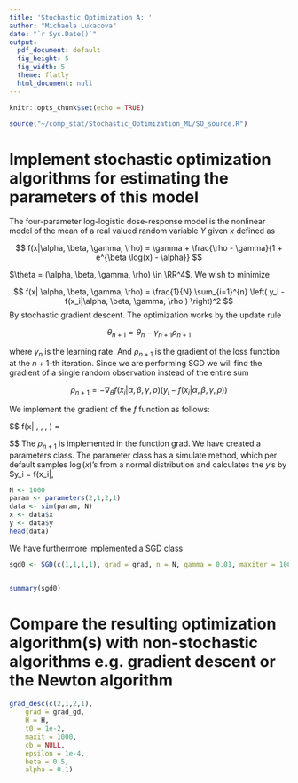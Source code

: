 ```yaml
---
title: 'Stochastic Optimization A: '
author: "Michaela Lukacova"
date: "`r Sys.Date()`"
output:
  pdf_document: default
  fig_height: 5
  fig_width: 5
  theme: flatly
  html_document: null
---
```


```r
knitr::opts_chunk$set(echo = TRUE)
```

```r
source("~/comp_stat/Stochastic_Optimization_ML/SO_source.R")
```

# Implement stochastic optimization algorithms for estimating the parameters of this model

The four-parameter log-logistic dose-response model is the nonlinear model of the mean of a real valued random variable $Y$ given $x$ defined as

$$
f(x|\alpha, \beta, \gamma, \rho) = \gamma + \frac{\rho - \gamma}{1 + e^{\beta \log(x) - \alpha}}
$$

$\theta = (\alpha, \beta, \gamma, \rho) \in \RR^4$. We wish to minimize

$$
f(x| \alpha, \beta, \gamma, \rho) = \frac{1}{N} \sum_{i=1}^{n} \left( y_i -  f(x_i|\alpha, \beta, \gamma, \rho ) \right)^2 
$$
By stochastic gradient descent. The optimization works by the update rule

$$\theta_{n+1} = \theta_n - \gamma_{n+1} \rho_{n+1}$$

where $\gamma_n$ is the learning rate. And $\rho_{n+1}$ is the gradient of the loss function at the $n+1$-th iteration. Since we are performing SGD we will find the gradient of a single random observation instead of the entire sum

$$
\rho_{n+1} = -\nabla_{\theta} f(x_i| \alpha, \beta, \gamma, \rho) (y_i - f(x_i| \alpha, \beta, \gamma, \rho))
$$

We implement the gradient of the $f$ function as follows:

$$
\nabla f(x| \alpha, \beta, \gamma, \rho) = \begin{pmatrix} \frac{\rho- \gamma}{(1 + e^{\beta \log(x) - \alpha})^2} e^{\beta \log(x) - \alpha} \\
- \frac{\log(x) (\rho - \gamma)}{(1 + e^{\beta \log(x) - \alpha})^2} e^{\beta \log(x) - \alpha} \\
1 - \frac{1}{1 + e^{\beta \log(x) - \alpha}} \\ \frac{1}{1 + e^{\beta \log(x) - \alpha}} \end{pmatrix}

$$
The $\rho_{n+1}$ is implemented in the function grad. We have created a parameters class. The parameter class has a simulate method, which per default samples $\log(x)$'s from a normal distribution and calculates the $y$'s by $y_i = f(x_i|\alpha, \b)

```r
N <- 1000
param <- parameters(2,1,2,1)
data <- sim(param, N)
x <- data$x
y <- data$y
head(data)
```

We have furthermore implemented a SGD class
```r
sgd0 <- SGD(c(1,1,1,1), grad = grad, n = N, gamma = 0.01, maxiter = 100)


summary(sgd0)
```

# Compare the resulting optimization algorithm(s) with non-stochastic algorithms e.g. gradient descent or the Newton algorithm


```r
grad_desc(c(2,1,2,1),
    grad = grad_gd,
    H = H,
    t0 = 1e-2,
    maxit = 1000,
    cb = NULL,
    epsilon = 1e-4,
    beta = 0.5,
    alpha = 0.1)
```


